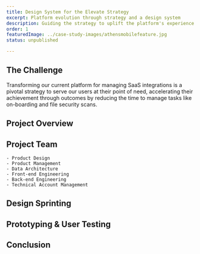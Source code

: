 ```yaml
---
title: Design System for the Elevate Strategy
excerpt: Platform evolution through strategy and a design system
description: Guiding the strategy to uplift the platform's experience
order: 1
featuredImage: ../case-study-images/athensmobilefeature.jpg 
status: unpublished

---
```


<section id="challenge">

## The Challenge

Transforming our current platform for managing SaaS integrations is a pivotal strategy to serve our users at their point of need, accelerating their achievement through outcomes by reducing the time to manage tasks like on-boarding and file security scans. 

</section>
<section id="overview">

## Project Overview

</section>
<section id="prohect-team" className="tags">

## Project Team

    - Product Design
    - Product Management
    - Data Architecture
    - Front-end Engineering
    - Back-end Engineering
    - Technical Account Management

</section>
<section id="design-sprinting">

## Design Sprinting

</section>
<section id="user-testing">

## Prototyping & User Testing

</section>
<section id="conclusion">

## Conclusion

</section>